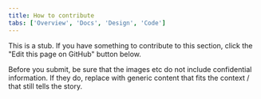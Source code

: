 ```yaml
---
title: How to contribute
tabs: ['Overview', 'Docs', 'Design', 'Code']
---
```


This is a stub. If you have something to contribute to this section, click the "Edit this page on GitHub" button below.


Before you submit, be sure that the images etc do not include confidential information. If they do, replace with generic content that fits the context / that still tells the story.




